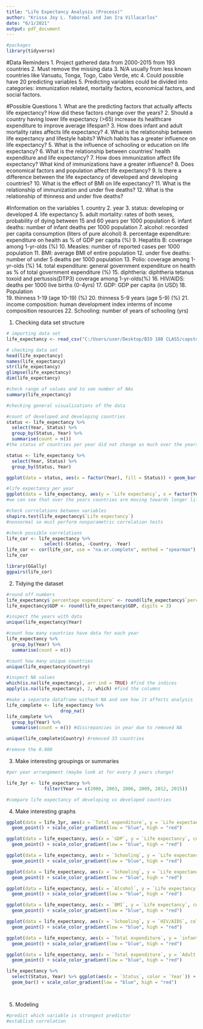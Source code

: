 ```yaml
---
title: "Life Expectancy Analysis (Process)"
author: "Krissa Joy L. Tabornal and Jan Ira Villacarlos"
date: "6/1/2021"
output: pdf_document
---
```

```r
#packages
library(tidyverse)

```

#Data Reminders
1. Project gathered data from 2000-2015 from 193 countries
2. Must remove the missing data 
3. N/A usually from less known countries like Vanuatu, Tonga, Togo, Cabo Verde, etc
4. Could possible have 20 predicting variables
5. Predicting variables could be divided into categories: immunization related, mortality factors, economical factors, and social factors. 

#Possible Questions
1. What are the predicting factors that actually affects life expectancy? How did these factors change over the years?
2. Should a country having lower life expectancy (>65) increase its healthcare expenditure to improve average lifespan?
3. How does infant and adult mortality rates affects life expectancy?
4. What is the relationship between life expectancy and lifestyle habits? Which habits has a greater influence on life expectancy?
5. What is the influence of schooling or education on life expectancy?
6. What is the relationship between countries' health expenditure and life expectancy?
7. How does immunization affect life expectancy? What kind of immunizations have a greater influence?
8. Does economical factors and population affect life expectancy?
9. Is there a difference between the life expectancy of developed and developing countries?
10. What is the effect of BMI on life expectancy?
11. What is the relationship of immunization and under five deaths?
12. What is the relationship of thinness and under five deaths?

#Information on the variables
1. country
2. year
3. status: developing or developed
4. life expectancy
5. adult mortality: rates of both sexes, probability of dying between 15 and 60 years per 1000 population
6. infant deaths: number of infant deaths per 1000 population
7. alcohol: recorded per capita consumption (liters of pure alcohol)
8. percentage expenditure: expenditure on health as % of GDP per capita (%)
9. Hepatitis B: coverage among 1-yr-olds (%)
10. Measles: number of reported cases per 1000 population
11. BMI: average BMI of entire population
12. under five deaths: number of under 5 deaths per 1000 population
13. Polio: coverage among 1-yr-olds (%)
14. total expenditure: general government expenditure on health as % of total government expenditure (%)
15. diphtheria: diphtheria tetanus toxoid and pertussis(DTP3) coverage among 1-yr-olds(%)
16. HIV/AIDS: deaths per 1000 live births (0-4yrs)
17. GDP: GDP per capita (in USD)
18. Population    
19. thinness 1-19 (age 10-19) (%)
20. thinness 5-9 years (age 5-9) (%)
21. income composition: human development index interms of income composition resources 
22. Schooling: number of years of schooling (yrs)

1. Checking data set structure
```r
# importing data set
life_expectancy <- read_csv("C:/Users/user/Desktop/BIO 188 CLASS/capstone-project-deliverables/Life Expectancy Data.csv")

# checking data set
head(life_expectancy)
names(life_expectancy)
str(life_expectancy)
glimpse(life_expectancy)
dim(life_expectancy)

#check range of values and to see number of NAs
summary(life_expectancy)

#checking general visualizations of the data

#count of developed and developing countries
status <- life_expectancy %>%
  select(Year, Status) %>%
  group_by(Status, Year) %>%
  summarise(count = n()) 
#the status of countries per year did not change as much over the years

status <- life_expectancy %>%
  select(Year, Status) %>%
  group_by(Status, Year)

ggplot(data = status, aes(x = factor(Year), fill = Status)) + geom_bar()

#life expectancy per year 
ggplot(data = life_expectancy, aes(y = `Life expectancy`, x = factor(Year))) + geom_count()
#we can see that over the years countries are moving towards longer life expectancy, very few points left in 40-50s range 

#check correlations between variables
shapiro.test(life_expectancy$`Life expectancy`)
#nonnormal so must perform nonparametric correlation tests

#check possible correlations 
life_cor <- life_expectancy %>% 
              select(-Status, -Country, -Year)
life_cor <- cor(life_cor, use = "na.or.complete", method = "spearman")
life_cor

library(GGally)
ggpairs(life_cor)

```

2. Tidying the dataset
```r

#round off numbers 
life_expectancy$`percentage expenditure` <- round(life_expectancy$`percentage expenditure`, digits = 3)
life_expectancy$GDP <- round(life_expectancy$GDP, digits = 3)

#inspect the years with data
unique(life_expectancy$Year)

#count how many countries have data for each year
life_expectancy %>%
  group_by(Year) %>%
  summarise(count = n())

#count how many unique countries
unique(life_expectancy$Country)

#inspect NA values
which(is.na(life_expectancy), arr.ind = TRUE) #find the indices
apply(is.na(life_expectancy), 2, which) #find the columns 

#make a separate dataframe without NA and see how it affects analysis
life_complete <- life_expectancy %>%
                    drop_na()
life_complete %>%
  group_by(Year) %>%
  summarise(count = n()) #discrepancies in year due to removed NA

unique(life_complete$Country) #removed 33 countries 

#remove the 0.000 
```

3. Make interesting groupings or summaries
```r
#per year arrangement (maybe look at for every 3 years change)

life_3yr <- life_expectancy %>%
              filter(Year == c(2000, 2003, 2006, 2009, 2012, 2015))

#compare life expectancy of developing vs developed countries 


```

4. Make interesting graphs
```r
ggplot(data = life_3yr, aes(x = `Total expenditure`, y = `Life expectancy`, color = Year)) +
  geom_point() + scale_color_gradient(low = "blue", high = "red")

ggplot(data = life_expectancy, aes(x = `GDP`, y = `Life expectancy`, color = Year)) +
  geom_point() + scale_color_gradient(low = "blue", high = "red")

ggplot(data = life_expectancy, aes(x = `Schooling`, y = `Life expectancy`, color = Year)) +
  geom_point() + scale_color_gradient(low = "blue", high = "red")

ggplot(data = life_expectancy, aes(x = `Schooling`, y = `Life expectancy`, color = Year)) +
  geom_point() + scale_color_gradient(low = "blue", high = "red")

ggplot(data = life_expectancy, aes(x = `Alcohol`, y = `Life expectancy`, color = Year)) +
  geom_point() + scale_color_gradient(low = "blue", high = "red")

ggplot(data = life_expectancy, aes(x = `BMI`, y = `Life expectancy`, color = Year)) +
  geom_point() + scale_color_gradient(low = "blue", high = "red")

ggplot(data = life_expectancy, aes(x = `Schooling`, y = `HIV/AIDS`, color = Year)) +
  geom_point() + scale_color_gradient(low = "blue", high = "red")

ggplot(data = life_expectancy, aes(x = `Total expenditure`, y = `infant deaths`, color = Year)) +
  geom_point() + scale_color_gradient(low = "blue", high = "red")

ggplot(data = life_expectancy, aes(x = `Total expenditure`, y = `Adult Mortality`, color = Year)) +
  geom_point() + scale_color_gradient(low = "blue", high = "red")

life_expectancy %>%
  select(Status, Year) %>% ggplot(aes(x = `Status`, color = `Year`)) +
  geom_bar() + scale_color_gradient(low = "blue", high = "red")




```
5. Modeling 
```r
#predict which variable is strongest predictor 
#establish correlation

```


